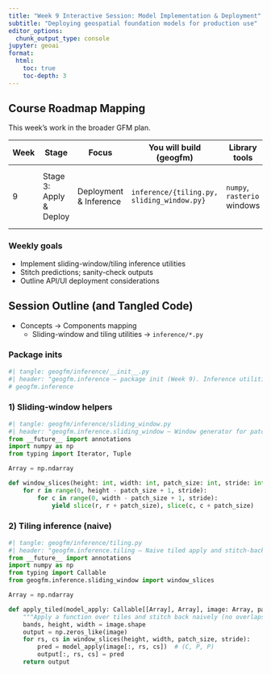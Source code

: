 ```yaml
---
title: "Week 9 Interactive Session: Model Implementation & Deployment"
subtitle: "Deploying geospatial foundation models for production use"
editor_options: 
  chunk_output_type: console
jupyter: geoai
format:
  html:
    toc: true
    toc-depth: 3
---
```


## Course Roadmap Mapping

This week’s work in the broader GFM plan.

| Week | Stage | Focus | You will build (geogfm) | Library tools | Outcome |
|------|-------|-------|--------------------------|---------------|---------|
| 9 | Stage 3: Apply & Deploy | Deployment & Inference | `inference/{tiling.py, sliding_window.py}` | `numpy`, `rasterio` windows | Sliding-window inference on a small scene |

### Weekly goals
- Implement sliding-window/tiling inference utilities
- Stitch predictions; sanity-check outputs
- Outline API/UI deployment considerations

## Session Outline (and Tangled Code)

- Concepts → Components mapping
  - Sliding-window and tiling utilities → `inference/*.py`

### Package inits

```python
#| tangle: geogfm/inference/__init__.py
#| header: "geogfm.inference — package init (Week 9). Inference utilities: tiling and sliding-window."
# geogfm.inference
```

### 1) Sliding-window helpers

```python
#| tangle: geogfm/inference/sliding_window.py
#| header: "geogfm.inference.sliding_window — Window generator for patch traversal (Week 9)."
from __future__ import annotations
import numpy as np
from typing import Iterator, Tuple

Array = np.ndarray

def window_slices(height: int, width: int, patch_size: int, stride: int) -> Iterator[Tuple[slice, slice]]:
    for r in range(0, height - patch_size + 1, stride):
        for c in range(0, width - patch_size + 1, stride):
            yield slice(r, r + patch_size), slice(c, c + patch_size)
```

### 2) Tiling inference (naive)

```python
#| tangle: geogfm/inference/tiling.py
#| header: "geogfm.inference.tiling — Naive tiled apply and stitch-back (Week 9)."
from __future__ import annotations
import numpy as np
from typing import Callable
from geogfm.inference.sliding_window import window_slices

Array = np.ndarray

def apply_tiled(model_apply: Callable[[Array], Array], image: Array, patch_size: int, stride: int) -> Array:
    """Apply a function over tiles and stitch back naively (no overlaps blending)."""
    bands, height, width = image.shape
    output = np.zeros_like(image)
    for rs, cs in window_slices(height, width, patch_size, stride):
        pred = model_apply(image[:, rs, cs])  # (C, P, P)
        output[:, rs, cs] = pred
    return output
```

